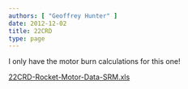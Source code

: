 ```yaml
---
authors: [ "Geoffrey Hunter" ]
date: 2012-12-02
title: 22CRD
type: page
---
```



I only have the motor burn calculations for this one!

[22CRD-Rocket-Motor-Data-SRM.xls](./_assets/22CRD-Rocket-Motor-Data-SRM.xls)